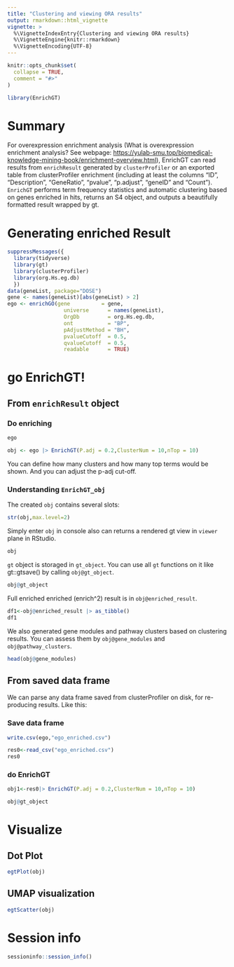 ```yaml
---
title: "Clustering and viewing ORA results"
output: rmarkdown::html_vignette
vignette: >
  %\VignetteIndexEntry{Clustering and viewing ORA results}
  %\VignetteEngine{knitr::rmarkdown}
  %\VignetteEncoding{UTF-8}
---
```


```r
knitr::opts_chunk$set(
  collapse = TRUE,
  comment = "#>"
)
```

```r
library(EnrichGT)
```

# Summary

For overexpression enrichment analysis (What is overexpression enrichment analysis? See webpage: <https://yulab-smu.top/biomedical-knowledge-mining-book/enrichment-overview.html>), EnrichGT can read results from `enrichResult` generated by `clusterProfiler` or an exported table from clusterProfiler enrichment (including at least the columns “ID”, “Description”, “GeneRatio”, “pvalue”, “p.adjust”, “geneID” and “Count”). `EnrichGT` performs term frequency statistics and automatic clustering based on genes enriched in hits, returns an S4 object, and outputs a beautifully formatted result wrapped by gt.

# Generating enriched Result

```r
suppressMessages({
  library(tidyverse)
  library(gt)
  library(clusterProfiler)
  library(org.Hs.eg.db)
  })
data(geneList, package="DOSE")
gene <- names(geneList)[abs(geneList) > 2]
ego <- enrichGO(gene          = gene,
                  universe      = names(geneList),
                  OrgDb         = org.Hs.eg.db,
                  ont           = "BP",
                  pAdjustMethod = "BH",
                  pvalueCutoff  = 0.5,
                  qvalueCutoff  = 0.5,
                  readable      = TRUE)
```

# go EnrichGT!

## From `enrichResult` object

### Do enriching

```r
ego
```

```r
obj <- ego |> EnrichGT(P.adj = 0.2,ClusterNum = 10,nTop = 10)
```

You can define how many clusters and how many top terms would be shown. And you can adjust the p-adj cut-off.

### Understanding `EnrichGT_obj`


The created `obj` contains several slots:

```r
str(obj,max.level=2)
```

Simply enter `obj` in console also can returns a rendered gt view in `viewer` plane in RStudio.

``` r
obj
```

`gt` object is storaged in `gt_object`. You can use all `gt` functions on it like gt::gtsave() by calling `obj@gt_object`.

```r
obj@gt_object
```

Full enriched enriched (enrich^2) result is in `obj@enriched_result`. 

```r
df1<-obj@enriched_result |> as_tibble()
df1
```

We also generated gene modules and pathway clusters based on clustering results. You can assess them by `obj@gene_modules` and `obj@pathway_clusters`. 

```r
head(obj@gene_modules)
```

## From saved data frame

We can parse any data frame saved from clusterProfiler on disk, for re-producing results. Like this: 

### Save data frame

```r
write.csv(ego,"ego_enriched.csv")
```

```r
res0<-read_csv("ego_enriched.csv")
res0
```

### do EnrichGT

```r
obj1<-res0|> EnrichGT(P.adj = 0.2,ClusterNum = 10,nTop = 10)
```

```r
obj@gt_object
```

# Visualize

## Dot Plot

```r
egtPlot(obj)
```

## UMAP visualization

```r
egtScatter(obj)
```

# Session info

```r
sessioninfo::session_info()
```

